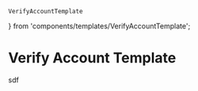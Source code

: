    VerifyAccountTemplate
} from 'components/templates/VerifyAccountTemplate';

<Meta title="Templates/VerifyAccountTemplate" component={VerifyAccountTemplate} />

# Verify Account Template
<Canvas>
    <Story name="default">
        <VerifyAccountTemplate>
            sdf
        </VerifyAccountTemplate>
    </Story>
</Canvas>
